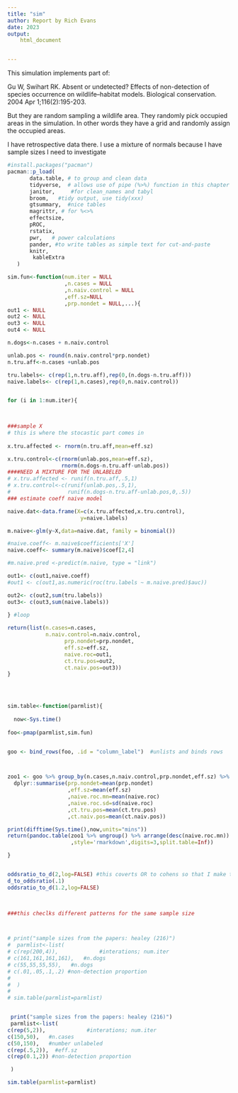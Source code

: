 ```yaml
---
title: "sim"
author: Report by Rich Evans
date: 2023
output:
    html_document


---
```


This simulation implements part of:

Gu W, Swihart RK. Absent or undetected? Effects of non-detection of species occurrence on wildlife–habitat models. Biological conservation. 2004 Apr 1;116(2):195-203.

But they are random sampling a wildlife area. They randomly pick occupied areas in the simulation. In other words they have a grid and randomly assign the occupied areas. 

I have retrospective data there. I use a mixture of normals because I have sample sizes I need to investigate

```r
#install.packages("pacman")
pacman::p_load(
       data.table, # to group and clean data
       tidyverse,  # allows use of pipe (%>%) function in this chapter
       janitor,     #for clean_names and tabyl
       broom,   #tidy output, use tidy(xxx)
       gtsummary,  #nice tables
       magrittr, # for %<>%
       effectsize,
       pROC,
       rstatix,
       pwr,   # power calculations
       pander, #to write tables as simple text for cut-and-paste
       knitr,
        kableExtra
   ) 
```




```r

sim.fun<-function(num.iter = NULL
                  ,n.cases = NULL
                  ,n.naiv.control = NULL
                  ,eff.sz=NULL
                  ,prp.nondet = NULL,...){
out1 <- NULL
out2 <- NULL
out3 <- NULL
out4 <- NULL

n.dogs<-n.cases + n.naiv.control

unlab.pos <- round(n.naiv.control*prp.nondet)
n.tru.aff<-n.cases +unlab.pos

tru.labels<- c(rep(1,n.tru.aff),rep(0,(n.dogs-n.tru.aff)))
naive.labels<- c(rep(1,n.cases),rep(0,n.naiv.control))


for (i in 1:num.iter){


  
###sample X
# this is where the stocastic part comes in
  
x.tru.affected <- rnorm(n.tru.aff,mean=eff.sz)

x.tru.control<-c(rnorm(unlab.pos,mean=eff.sz),
                 rnorm(n.dogs-n.tru.aff-unlab.pos))
####NEED A MIXTURE FOR THE UNLABELED
# x.tru.affected <- runif(n.tru.aff,.5,1)
# x.tru.control<-c(runif(unlab.pos,.5,1),
#                  runif(n.dogs-n.tru.aff-unlab.pos,0,.5))
### estimate coeff naive model

naive.dat<-data.frame(X=c(x.tru.affected,x.tru.control),
                       y=naive.labels)

m.naive<-glm(y~X,data=naive.dat, family = binomial())

#naive.coeff<- m.naive$coefficients['X']
naive.coeff<- summary(m.naive)$coef[2,4]

#m.naive.pred <-predict(m.naive, type = "link")

out1<- c(out1,naive.coeff)
#out1 <- c(out1,as.numeric(roc(tru.labels ~ m.naive.pred)$auc))

out2<- c(out2,sum(tru.labels))
out3<- c(out3,sum(naive.labels))
 
} #loop

return(list(n.cases=n.cases,
            n.naiv.control=n.naiv.control,
                  prp.nondet=prp.nondet,
                  eff.sz=eff.sz,
                  naive.roc=out1,
                  ct.tru.pos=out2,
                  ct.naiv.pos=out3))
}


                    
```





```r


sim.table<-function(parmlist){
 
  now<-Sys.time()
  
foo<-pmap(parmlist,sim.fun)


goo <- bind_rows(foo, .id = "column_label")  #unlists and binds rows



zoo1 <- goo %>% group_by(n.cases,n.naiv.control,prp.nondet,eff.sz) %>% 
  dplyr::summarise(prp.nondet=mean(prp.nondet)
                   ,eff.sz=mean(eff.sz)
                   ,naive.roc.mn=mean(naive.roc)
                   ,naive.roc.sd=sd(naive.roc)
                   ,ct.tru.pos=mean(ct.tru.pos)
                   ,ct.naiv.pos=mean(ct.naiv.pos))

print(difftime(Sys.time(),now,units="mins"))
return(pandoc.table(zoo1 %>% ungroup() %>% arrange(desc(naive.roc.mn))
                    ,style='rmarkdown',digits=3,split.table=Inf))

}


oddsratio_to_d(2,log=FALSE) #this coverts OR to cohens so that I make this like SNPs data
d_to_oddsratio(.1)
oddsratio_to_d(1.2,log=FALSE)

 
```
<!-- https://cran.r-project.org/web/packages/pander/vignettes/pandoc_table.html -->

```r
###this checlks different patterns for the same sample size



# print("sample sizes from the papers: healey (216)")
#  parmlist<-list(
# c(rep(200,4)),             #interations; num.iter
# c(161,161,161,161),   #n.dogs
# c(55,55,55,55),   #n.dogs
# c(.01,.05,.1,.2) #non-detection proportion
# 
#  )
# 
# sim.table(parmlist=parmlist)


 print("sample sizes from the papers: healey (216)")
 parmlist<-list(
c(rep(5,2)),             #interations; num.iter
c(150,50),   #n.cases
c(50,150),   #number unlabeled
c(rep(.5,2)),  #eff.sz
c(rep(0.1,2)) #non-detection proportion

 )

sim.table(parmlist=parmlist)

```

